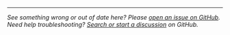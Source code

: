 <hr class="my-4xl" />

_See something wrong or out of date here? Please [open an issue on GitHub]([[config:repo]]/issues/new/choose). Need help troubleshooting? [Search or start a discussion]([[config:repo]]/discussions) on GitHub._
